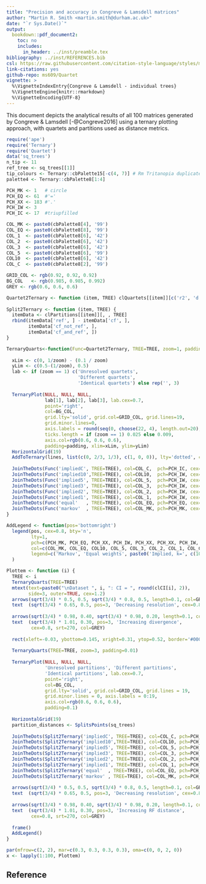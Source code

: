 ```yaml
---
title: "Precision and accuracy in Congreve & Lamsdell matrices"
author: "Martin R. Smith <martin.smith@durham.ac.uk>"
date: "`r Sys.Date()`"
output: 
  bookdown::pdf_document2:
    toc: no
    includes:
      in_header: ../inst/preamble.tex
bibliography: ../inst/REFERENCES.bib
csl: https://raw.githubusercontent.com/citation-style-language/styles/master/dependent/biology-letters.csl
link-citations: yes
github-repo: ms609/Quartet
vignette: >
  %\VignetteIndexEntry{Congreve & Lamsdell - individual trees}
  %\VignetteEngine{knitr::rmarkdown}
  %\VignetteEncoding{UTF-8}
---
```


This document depicts the analytical results of all 100 matrices generated by
Congreve & Lamsdell [-@Congreve2016] using a ternary plotting approach,
with quartets and partitions used as distance metrics.

```r
require('ape')
require('Ternary')
require('Quartet')
data('sq_trees')
n_tip <- 11
ref_tree <- sq_trees[[1]]
tip_colours <- Ternary::cbPalette15[-c(4, 7)] # Rm Tritanopia duplicates of 13 and 3
palette4 <- Ternary::cbPalette8[1:4]

PCH_MK <- 1   # circle
PCH_EQ <- 61  #'='
PCH_XX <- 183 #'.'
PCH_IW <- 3
PCH_IC <- 17  #triupfilled

COL_MK <- paste0(cbPalette8[4], '99')
COL_EQ <- paste0(cbPalette8[8], '99')
COL_1  <- paste0(cbPalette8[6], '42')
COL_2  <- paste0(cbPalette8[6], '42')
COL_3  <- paste0(cbPalette8[6], '42')
COL_5  <- paste0(cbPalette8[6], '99')
COL10  <- paste0(cbPalette8[6], '42')
COL_C  <- paste0(cbPalette8[2], '99')

GRID_COL <- rgb(0.92, 0.92, 0.92)
BG_COL   <- rgb(0.985, 0.985, 0.992)
GREY <- rgb(0.6, 0.6, 0.6)

Quartet2Ternary <- function (item, TREE) clQuartets[[item]][c('r2', 'd', 's'), , TREE]
  
Split2Ternary <- function (item, TREE) {
  itemData <- clPartitions[[item]][, , TREE]
  rbind(itemData['ref', ] - itemData['cf', ],
        itemData['cf_not_ref', ],
        itemData['cf_and_ref', ])
}

TernaryQuarts<-function(Func=Quartet2Ternary, TREE=TREE, zoom=1, padding=0.1) {
  
  xLim <- c(0, 1/zoom) - (0.1 / zoom)
  yLim <- c(0.5-(1/zoom), 0.5)
  lab <- if (zoom == 1) c('Unresolved quartets',
                          'Different quartets', 
                          'Identical quartets') else rep('', 3)
  
  TernaryPlot(NULL, NULL, NULL,
              lab[1], lab[2], lab[3], lab.cex=0.7,
              point='right',
              col=BG_COL,
              grid.lty='solid', grid.col=GRID_COL, grid.lines=19,
              grid.minor.lines=0,
              axis.labels = round(seq(0, choose(22, 4), length.out=20), 0),
              ticks.length = if (zoom == 1) 0.025 else 0.009,
              axis.col=rgb(0.6, 0.6, 0.6),
              padding=padding, xlim=xLim, ylim=yLim)
  HorizontalGrid(19)
  AddToTernary(lines, list(c(0, 2/3, 1/3), c(1, 0, 0)), lty='dotted', col=cbPalette8[8], lwd=2)
  
  JoinTheDots(Func('impliedC', TREE=TREE), col=COL_C,  pch=PCH_IC, cex=1.1)
  JoinTheDots(Func('implied10',TREE=TREE), col=COL10,  pch=PCH_IW, cex=1.1)
  JoinTheDots(Func('implied5', TREE=TREE), col=COL_5,  pch=PCH_IW, cex=1.1)
  JoinTheDots(Func('implied3', TREE=TREE), col=COL_3,  pch=PCH_IW, cex=1.1)
  JoinTheDots(Func('implied2', TREE=TREE), col=COL_2,  pch=PCH_IW, cex=1.1)
  JoinTheDots(Func('implied1', TREE=TREE), col=COL_1,  pch=PCH_IW, cex=1.1)
  JoinTheDots(Func('equal'   , TREE=TREE), col=COL_EQ, pch=PCH_EQ, cex=1.1)
  JoinTheDots(Func('markov'  , TREE=TREE), col=COL_MK, pch=PCH_MK, cex=1.1)
}

AddLegend <- function(pos='bottomright')
  legend(pos, cex=0.8, bty='n',
         lty=1,
         pch=c(PCH_MK, PCH_EQ, PCH_XX, PCH_IW, PCH_XX, PCH_XX, PCH_IW, PCH_IC), pt.cex=1.1,
         col=c(COL_MK, COL_EQ, COL10, COL_5, COL_3, COL_2, COL_1, COL_C),
         legend=c('Markov', 'Equal weights', paste0('Implied, k=', c(10, 5, 3, 2, 1, '2..10')))
  )

Plottem <- function (i) { 
  TREE <- i
  TernaryQuarts(TREE=TREE)
  mtext(text=paste0("\nDataset ", i, ": CI = ", round(clCI[i], 2)), 
        side=3, outer=TRUE, cex=1.2)
  arrows(sqrt(3/4) * 0.5, 0.5, sqrt(3/4) * 0.8, 0.5, length=0.1, col=GREY)
  text  (sqrt(3/4) * 0.65, 0.5, pos=3, 'Decreasing resolution', cex=0.8, col=GREY)
  
  arrows(sqrt(3/4) * 0.98, 0.40, sqrt(3/4) * 0.98, 0.20, length=0.1, col=GREY)
  text  (sqrt(3/4) * 1.01, 0.30, pos=3, 'Increasing divergence',
         cex=0.8, srt=270, col=GREY)
  
  rect(xleft=-0.03, ybottom=0.145, xright=0.31, ytop=0.52, border='#00000088', lty='dashed')
  
  TernaryQuarts(TREE=TREE, zoom=3, padding=0.01)
  
  TernaryPlot(NULL, NULL, NULL, 
              'Unresolved partitions', 'Different partitions',
              'Identical partitions', lab.cex=0.7, 
              point='right',
              col=BG_COL, 
              grid.lty='solid', grid.col=GRID_COL, grid.lines = 19,
              grid.minor.lines = 0, axis.labels = 0:19,
              axis.col=rgb(0.6, 0.6, 0.6), 
              padding=0.1)
  
  HorizontalGrid(19)
  partition_distances <- SplitsPoints(sq_trees)
  
  JoinTheDots(Split2Ternary('impliedC', TREE=TREE), col=COL_C, pch=PCH_IC, cex=1.1)
  JoinTheDots(Split2Ternary('implied10',TREE=TREE), col=COL10, pch=PCH_IW, cex=1.1)
  JoinTheDots(Split2Ternary('implied5', TREE=TREE), col=COL_5, pch=PCH_IW, cex=1.1)
  JoinTheDots(Split2Ternary('implied3', TREE=TREE), col=COL_3, pch=PCH_IW, cex=1.1)
  JoinTheDots(Split2Ternary('implied2', TREE=TREE), col=COL_2, pch=PCH_IW, cex=1.1)
  JoinTheDots(Split2Ternary('implied1', TREE=TREE), col=COL_1, pch=PCH_IW, cex=1.1)
  JoinTheDots(Split2Ternary('equal'  , TREE=TREE), col=COL_EQ, pch=PCH_EQ, cex=1.1)
  JoinTheDots(Split2Ternary('markov' , TREE=TREE), col=COL_MK, pch=PCH_MK, cex=1.1)
  
  arrows(sqrt(3/4) * 0.5, 0.5, sqrt(3/4) * 0.8, 0.5, length=0.1, col=GREY)
  text  (sqrt(3/4) * 0.65, 0.5, pos=3, 'Decreasing resolution', cex=0.8, col=GREY)
  
  arrows(sqrt(3/4) * 0.98, 0.40, sqrt(3/4) * 0.98, 0.20, length=0.1, col=GREY)
  text  (sqrt(3/4) * 1.01, 0.30, pos=3, 'Increasing RF distance',
         cex=0.8, srt=270, col=GREY)
  
  frame()
  AddLegend()
}
```

```R
par(mfrow=c(2, 2), mar=c(0.3, 0.3, 0.3, 0.3), oma=c(0, 0, 2, 0))
x <- lapply(1:100, Plottem)
```

## Reference